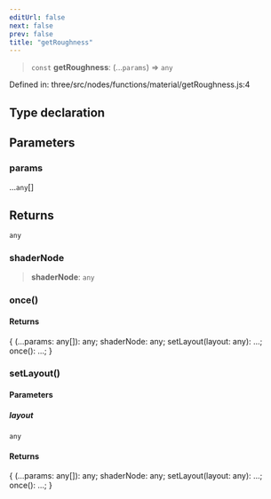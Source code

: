 ```yaml
---
editUrl: false
next: false
prev: false
title: "getRoughness"
---
```


> `const` **getRoughness**: (...`params`) => `any`

Defined in: three/src/nodes/functions/material/getRoughness.js:4

## Type declaration

## Parameters

### params

...`any`[]

## Returns

`any`

### shaderNode

> **shaderNode**: `any`

### once()

#### Returns

\{ (...params: any\[\]): any; shaderNode: any; setLayout(layout: any): ...; once(): ...; \}

### setLayout()

#### Parameters

##### layout

`any`

#### Returns

\{ (...params: any\[\]): any; shaderNode: any; setLayout(layout: any): ...; once(): ...; \}
